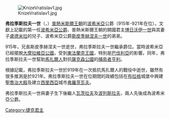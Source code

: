 {{unreferenced|time=2014-05-23T17:39:59+00:00}}
[[File:KnizeVratislav1.jpg|thumb]]

'''弗拉季斯拉夫一世'''（{{lang|en|Vratislaus I}}，{{bd|約888年||約921年||catIdx=V}}）[[普熱米斯爾王朝|普熱米斯爾王朝]]的[[波希米亞|波希米亞]]公爵（915年-921年在位）。文獻上記載的第一任[[捷克君主列表|波希米亞公爵]]、普熱米斯爾王朝的開國君主[[博日沃伊一世|博日沃伊一世]]與其妻子[[盧德米拉|盧德米拉]]的兒子、波希米亞公爵[[斯皮季赫涅夫一世|斯皮季赫涅夫一世]]的弟弟。

915年，兄長斯皮季赫涅夫一世逝世，弗拉季斯拉夫一世繼承爵位。當時波希米亞已經擺脫[[大摩拉維亞公國|大摩拉維亞公國]]，受到[[東法蘭克王國|東法蘭克王國]]，特別是[[巴伐利亞|巴伐利亞]]的影響。同年，弗拉季斯拉夫一世幫助[[馬扎爾人|馬扎爾人]]對抗[[薩克森公國|薩克森公國]]的[[亨利一世_(德意志)|捕鳥者亨利]]。

根據記載，弗拉季斯拉夫一世於919年在一次抵抗馬扎爾人的戰役中逝世，雖然有很多推測是於921年。弗拉季斯拉夫一世在位期間的政績包括在[[布拉格|布拉格]]城堡中興建[[聖喬治大殿_(布拉格)|聖喬治大殿]]及建立[[西里西亞|西里西亞]]城市[[弗羅茨瓦夫|弗羅茨瓦夫]]。

弗拉季斯拉夫一世與妻子生下後繼人[[聖瓦茨拉夫|瓦茨拉夫]]及[[波列斯拉夫一世|波列斯拉夫]]，兩人先後成為波希米亞公爵。

{{Start box}}
{{S-hou|[[普熱米斯爾王朝|普熱米斯爾王朝]]||約888||約921}}
{{S-reg}}
{{S-bef|before=[[斯皮季赫涅夫一世|斯皮季赫涅夫一世]]}}
{{S-ttl|title=[[捷克君主列表|波希米亞公爵]]|years=915–921}} 
{{S-aft|after=[[聖瓦茨拉夫|聖瓦茨拉夫]]}}
{{S-end}}

{{Authority control}}
[[Category:捷克君主|Category:捷克君主]]
{{君王小作品}}